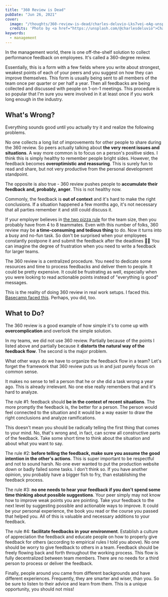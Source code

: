 ```yaml
---
title: "360 Review is Dead"
pubDate: "Jun 26, 2021"
cover: 
  image: "/thoughts/360-review-is-dead/charles-deluvio-Lks7vei-eAg-unsplash.jpeg"
  credits: 'Photo by <a href="https://unsplash.com/@charlesdeluvio">Charles Deluvio</a> on <a href="https://unsplash.com/s/photos/feedback">Unsplash</a>'
keywords:
  - management
---
```

In the management world, there is one off-the-shelf solution to collect performance feedback on employees. It's called a 360-degree review.

Essentially, this is a form with a few fields where you write about strongest, weakest points of each of your peers and you suggest on how they can improve themselves. This form is usually being sent to all members of the team once per quarter or per half a year. Then all feedbacks are being collected and discussed with people on 1-on-1 meetings. This procedure is so popular that I'm sure you were involved in it at least once if you work long enough in the industry.

## What's Wrong?

Everything sounds good until you actually try it and realize the following problems.

No one collects a long list of improvements for other people to share during the 360 review. So peers actually talking about **the very recent issues and situations**. A way more common is to focus on a person's positive sides. I think this is simply healthy to remember people bright sides. However, the feedback becomes **overoptimistic and reassuring**. This is surely fun to read and share, but not very productive from the personal development standpoint.

The opposite is also true - 360 review pushes people to **accumulate their feedback and, probably, anger**. This is not healthy now.

Commonly, the feedback is **out of context** and it's hard to make the right conclusions. If a situation happened a few months ago, it's not necessary that all parties remember it and still could discuss it.

If your employer believes in <a target="_blank" rel="noopener" href="https://www.theguardian.com/technology/2018/apr/24/the-two-pizza-rule-and-the-secret-of-amazons-success">the two pizza rule</a> for the team size, then you probably have from 4 to 8 teammates. Even with this number of folks, 360 review may be **a time-consuming and tedious thing** to do. Now it turns into a busy and no-fun task. So don't be surprised when your employees constantly postpone it and submit the feedback after the deadlines 🤷‍♂️ You can imagine the degree of frustration when you need to write a feedback for larger teams.

The 360 review is a centralized procedure. You need to dedicate some resources and time to process feedbacks and deliver them to people. It could be pretty expensive. It could be frustrating as well, especially when you were looking to read actionable points instead of "everything is good" messages.

This is the reality of doing 360 review in real work setups. I faced this. <a target="_blank" rel="noopener" href="https://world.hey.com/jason/changes-at-basecamp-7f32afc5">Basecamp faced this</a>. Perhaps, you did, too.

## What to Do?

The 360 review is a good example of how simple it's to come up with **overcomplication** and overlook the simple solution.

In my teams, we did not use 360 review. Partially because of the points I listed above and partially because it **distorts the natural way of the feedback flow**. The second is the major problem.

What other ways do we have to organize the feedback flow in a team? Let's forget the framework that 360 review puts us in and just purely focus on common sense.

It makes no sense to tell a person that he or she did a task wrong a year ago. This is already irrelevant. No one else really remembers that and it's hard to analyze.

The rule #1: feedback should **be in the context of recent situations**. The more promptly the feedback is, the better for a person. The person would feel connected to the situation and it would be a way easier to draw the right conclusions and analyze ramifications.

This doesn't mean you should be radically telling the first thing that comes to your mind. No, that's wrong and, in fact, can screw all constructive parts of the feedback. Take some short time to think about the situation and about what you want to say.

The rule #2: **before telling the feedback, make sure you assume the good intention in the other's actions**. This is super important to be respectful and not to sound harsh. No one ever wanted to put the production website down or badly failed some tasks. I don't think so. If you have another opinion, you probably have a bigger fish to fry, than establishing the feedback process.

The rule #3: **no one needs to hear your feedback if you don't spend some time thinking about possible suggestions**. Your peer simply may not know how to improve weak points you are pointing. Take your feedback to the next level by suggesting possible and actionable ways to improve. It could be your personal experience, the book you read or the course you passed that helped you. All of this is valuable and necessary additions to your feedback.

The rule #4: **facilitate feedbacks in your environment**. Establish a culture of appreciation the feedback and educate people on how to properly give feedback for others (according to empirical rules I told you above). No one should be worry to give feedback to others in a team. Feedback should be freely flowing back and forth throughout the working process. This flow is fully decentralized between team members. There are no needs for a third person to process or deliver the feedback.

Finally, people around you came from different backgrounds and have different experiences. Frequently, they are smarter and wiser, than you. So be sure to listen to their advice and learn from them. This is a unique opportunity, you should not miss!
